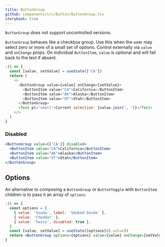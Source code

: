 ```yaml
---
title: ButtonGroup
github: components/src/Button/ButtonGroup.tsx
storybook: true
---
```



<MessageBar noActions intent="inform">
  <Code>ButtonGroup</Code> does not support uncontrolled versions.
</MessageBar>

`ButtonGroup` behaves like a checkbox group. Use this when the user may select zero or more of a small set of options.
Control externally via `value` and `onChange` props. On individual `ButtonItem`, `value` is optional and will fall back to the text if absent.

```js
;() => {
  const [value, setValue] = useState(['CA'])
  return (
    <>
      <ButtonGroup value={value} onChange={setValue}>
        <ButtonItem value="CA">California</ButtonItem>
        <ButtonItem value="AK">Alaska</ButtonItem>
        <ButtonItem value="UT">Utah</ButtonItem>
      </ButtonGroup>
      <Text pl="small">Current selection: {value.join(', ')}</Text>
    </>
  )
}
```

### Disabled

```jsx
<ButtonGroup value={['CA']} disabled>
  <ButtonItem value="CA">California</ButtonItem>
  <ButtonItem value="AK">Alaska</ButtonItem>
  <ButtonItem value="UT">Utah</ButtonItem>
</ButtonGroup>
```

## Options

An alternative to composing a `ButtonGroup` or `ButtonToggle` with `ButtonItem` children is to pass it an array of `options`.

```jsx
;() => {
  const options = [
    { value: 'Gouda', label: 'Smoked Gouda' },
    { value: 'Cheddar' },
    { value: 'Swiss', disabled: true },
  ]
  const [value, setValue] = useState([options[0].value])
  return <ButtonGroup options={options} value={value} onChange={setValue} />
}
```
